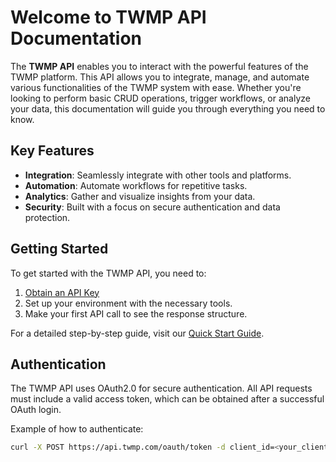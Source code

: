 # Welcome to TWMP API Documentation

The **TWMP API** enables you to interact with the powerful features of the TWMP platform. This API allows you to integrate, manage, and automate various functionalities of the TWMP system with ease. Whether you're looking to perform basic CRUD operations, trigger workflows, or analyze your data, this documentation will guide you through everything you need to know.

## Key Features

- **Integration**: Seamlessly integrate with other tools and platforms.
- **Automation**: Automate workflows for repetitive tasks.
- **Analytics**: Gather and visualize insights from your data.
- **Security**: Built with a focus on secure authentication and data protection.

## Getting Started

To get started with the TWMP API, you need to:

1. [Obtain an API Key](#obtaining-an-api-key)
2. Set up your environment with the necessary tools.
3. Make your first API call to see the response structure.

For a detailed step-by-step guide, visit our [Quick Start Guide](#quick-start-guide).

## Authentication

The TWMP API uses OAuth2.0 for secure authentication. All API requests must include a valid access token, which can be obtained after a successful OAuth login.

Example of how to authenticate:

```bash
curl -X POST https://api.twmp.com/oauth/token -d client_id=<your_client_id> -d client_secret=<your_client_secret>
